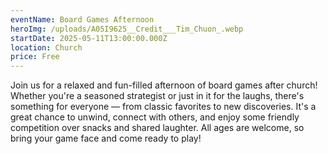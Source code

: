 ```yaml
---
eventName: Board Games Afternoon
heroImg: /uploads/A05I9625__Credit___Tim_Chuon_.webp
startDate: 2025-05-11T13:00:00.000Z
location: Church
price: Free
---
```


Join us for a relaxed and fun-filled afternoon of board games after church! Whether you're a seasoned strategist or just in it for the laughs, there's something for everyone — from classic favorites to new discoveries. It's a great chance to unwind, connect with others, and enjoy some friendly competition over snacks and shared laughter. All ages are welcome, so bring your game face and come ready to play!
